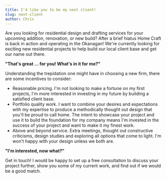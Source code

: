 ```yaml
---
title: I'd like you to be my next client!
slug: next-client
author: Chris
---
```


Are you looking for residential design and drafting services for your upcoming addition, renovation, or new build? After a brief hiatus Home Craft is back in action and operating in the Okanagan! We're currently looking for exciting new residential projects to help build our local client base and get our name out there.
  
  
**"That's great ... for you! What's in it for me?"**  
  
Understanding the trepidation one might have in choosing a new firm, there are some incentives to consider:  

- Reasonable pricing. I'm not looking to make a fortune on my first projects, I'm more interested in investing in my future by building a satisfied client base.
- Portfolio quality work. I want to combine your desires and expectations with my expertise to produce a methodically thought out design that you'll be proud to call home. The intent to showcase your project and use it to build the foundation for my company means I'm invested in the success of your project and want to make it my finest work.
- Above and beyond service. Extra meetings, thought out constructive criticisms, design studies and exploring all options that come to light. I'm won't happy with your design unless we both are.
  
  
**"I'm interested, now what?"**  
  
Get in touch! I would be happy to set up a free consultation to discuss your project further, show you some of my current work, and find out if we would be a good match. 